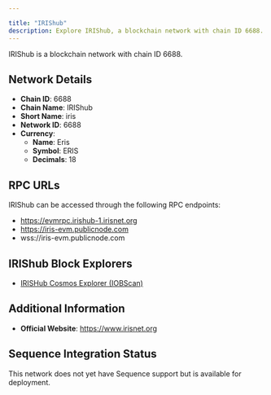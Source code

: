 ```yaml
---

title: "IRIShub"
description: Explore IRIShub, a blockchain network with chain ID 6688. Learn about its native currency, Eris, and how to interact with the network.
---
```




IRIShub is a blockchain network with chain ID 6688.

## Network Details

- **Chain ID**: 6688
- **Chain Name**: IRIShub
- **Short Name**: iris
- **Network ID**: 6688
- **Currency**: 
  - **Name**: Eris
  - **Symbol**: ERIS
  - **Decimals**: 18

## RPC URLs

IRIShub can be accessed through the following RPC endpoints:

- https://evmrpc.irishub-1.irisnet.org
- https://iris-evm.publicnode.com
- wss://iris-evm.publicnode.com

## IRIShub Block Explorers

- [IRISHub Cosmos Explorer (IOBScan)](https://irishub.iobscan.io)

## Additional Information

- **Official Website**: https://www.irisnet.org

## Sequence Integration Status

This network does not yet have Sequence support but is available for deployment.
